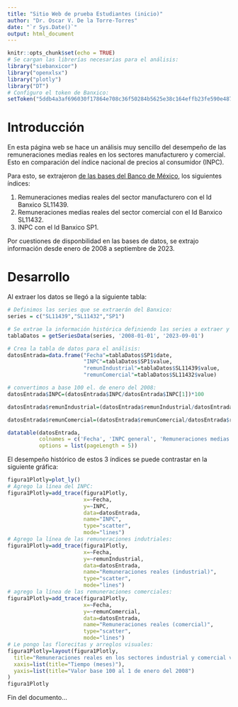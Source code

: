 ```yaml
---
title: "Sitio Web de prueba Estudiantes (inicio)"
author: "Dr. Oscar V. De la Torre-Torres"
date: "`r Sys.Date()`"
output: html_document
---
```


```r
knitr::opts_chunk$set(echo = TRUE)
# Se cargan las librerías necesarias para el análisis:
library("siebanxicor")
library("openxlsx")
library("plotly")
library("DT")
# Configuro el token de Banxico:
setToken("5ddb4a3af696030f17864e708c36f50284b5625e38c164effb23fe590e487af9")
```

# Introducción

En esta página web se hace un análisis muy sencillo del desempeño de las remuneraciones medias reales en los sectores manufacturero y comercial. Esto en comparación del índice nacional de precios al consumidor (INPC).

Para esto, se extrajeron [de las bases del Banco de México](https://www.banxico.org.mx/SieAPIRest/service/v1/;jsessionid=ec4a1eae8f26e6371884f0ff2964), los siguientes índices:

1. Remuneraciones medias reales del sector manufacturero con el Id Banxico SL11439.
2. Remuneraciones medias reales del sector comercial con el Id Banxico SL11432.
3. INPC con el Id Banxico SP1.

Por cuestiones de disponbilidad en las bases de datos, se extrajo información desde enero de 2008 a septiembre de 2023. 

# Desarrollo

Al extraer los datos se llegó a la siguiente tabla:

```r
# Definimos las series que se extraerán del Banxico:
series = c("SL11439","SL11432","SP1")

# Se extrae la información histórica definiendo las series a extraer y la fecha tanto inicial como final de los datos.
tablaDatos = getSeriesData(series, '2008-01-01', '2023-09-01')

# Crea la tabla de datos para el análisis:
datosEntrada=data.frame("Fecha"=tablaDatos$SP1$date,
                        "INPC"=tablaDatos$SP1$value,
                        "remunIndustrial"=tablaDatos$SL11439$value,
                        "remunComercial"=tablaDatos$SL11432$value)

# convertimos a base 100 el. de enero del 2008:
datosEntrada$INPC=(datosEntrada$INPC/datosEntrada$INPC[1])*100

datosEntrada$remunIndustrial=(datosEntrada$remunIndustrial/datosEntrada$remunIndustrial[1])*100

datosEntrada$remunComercial=(datosEntrada$remunComercial/datosEntrada$remunComercial[1])*100

datatable(datosEntrada,
          colnames = c('Fecha', 'INPC general', 'Remuneraciones medias industriales', 'Remuneraciones medias comerciales'),
          options = list(pageLength = 5))
```

El desempeño histórico de estos 3 índices se puede contrastar en la siguiente gráfica:

```r
figura1Plotly=plot_ly()
# Agrego la línea del INPC:
figura1Plotly=add_trace(figura1Plotly,
                        x=~Fecha,
                        y=~INPC,
                        data=datosEntrada,
                        name="INPC",
                        type="scatter",
                        mode="lines")
# Agrego la línea de las remuneraciones indutriales:
figura1Plotly=add_trace(figura1Plotly,
                        x=~Fecha,
                        y=~remunIndustrial,
                        data=datosEntrada,
                        name="Remuneraciones reales (industrial)",
                        type="scatter",
                        mode="lines")
# agrego la línea de las remuneraciones comerciales:
figura1Plotly=add_trace(figura1Plotly,
                        x=~Fecha,
                        y=~remunComercial,
                        data=datosEntrada,
                        name="Remuneraciones reales (comercial)",
                        type="scatter",
                        mode="lines")
# Le pongo las florecitas y arreglos visuales:
figura1Plotly=layout(figura1Plotly,
  title="Remuneraciones reales en los sectores industrial y comercial v.s. el INPC",
  xaxis=list(title="Tiempo (meses)"),
  yaxis=list(title="Valor base 100 al 1 de enero del 2008")
)
figura1Plotly
```

Fin del documento...


